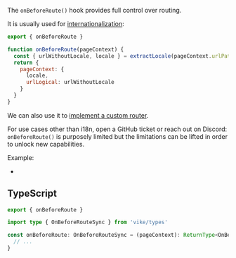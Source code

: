 
The `onBeforeRoute()` hook provides full control over routing.

It is usually used for [internationalization](/i18n):

```js
export { onBeforeRoute }

function onBeforeRoute(pageContext) {
  const { urlWithoutLocale, locale } = extractLocale(pageContext.urlPathname)
  return {
    pageContext: {
      locale,
      urlLogical: urlWithoutLocale
    }
  }
}
```

We can also use it to [implement a custom router](https://github.com/vikejs/vike/issues/140).

<Warning>For use cases other than i18n, open a GitHub ticket or reach out on Discord: `onBeforeRoute()` is purposely limited but the limitations can be lifted in order to unlock new capabilities.</Warning>

Example:
- <RepoLink path='/examples/i18n/renderer/+onBeforeRoute.js' />

## TypeScript

```ts
export { onBeforeRoute }

import type { OnBeforeRouteSync } from 'vike/types'

const onBeforeRoute: OnBeforeRouteSync = (pageContext): ReturnType<OnBeforeRouteSync> => {
  // ...
}
```

<HookTypeScriptHints hookTypeName="OnBeforeRouteSync" />
